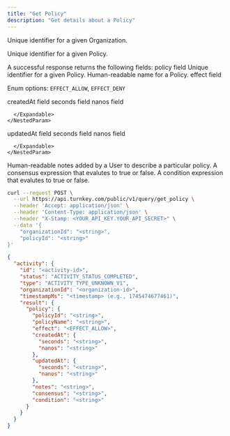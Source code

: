 ```yaml
---
title: "Get Policy"
description: "Get details about a Policy"
---
```



<EndpointPath type="query" path="get_policy" />

<Authorizations />

<H3Bordered text="Body" />

<ParamField body="organizationId" type="string" required={true}>

Unique identifier for a given Organization.
</ParamField>

<ParamField body="policyId" type="string" required={true}>

Unique identifier for a given Policy.
</ParamField>


<H3Bordered text="Response" />
A successful response returns the following fields:

<ResponseField name="policy" type="object" required={true}>
  policy field
  <Expandable title="policy details">
    <NestedParam parentKey="policy" childKey="policyId" type="string" required={true}>
Unique identifier for a given Policy.
</NestedParam>
<NestedParam parentKey="policy" childKey="policyName" type="string" required={true}>
Human-readable name for a Policy.
</NestedParam>
<NestedParam parentKey="policy" childKey="effect" type="enum" required={true}>
effect field
  
Enum options: `EFFECT_ALLOW`, `EFFECT_DENY`

</NestedParam>
<NestedParam parentKey="policy" childKey="createdAt" type="object" required={true}>
      createdAt field
      <Expandable title="createdAt details">
        <NestedParam parentKey="policy.createdAt" childKey="seconds" type="string" required={true}>
seconds field
</NestedParam>
<NestedParam parentKey="policy.createdAt" childKey="nanos" type="string" required={true}>
nanos field
</NestedParam>

      </Expandable>
    </NestedParam>
<NestedParam parentKey="policy" childKey="updatedAt" type="object" required={true}>
      updatedAt field
      <Expandable title="updatedAt details">
        <NestedParam parentKey="policy.updatedAt" childKey="seconds" type="string" required={true}>
seconds field
</NestedParam>
<NestedParam parentKey="policy.updatedAt" childKey="nanos" type="string" required={true}>
nanos field
</NestedParam>

      </Expandable>
    </NestedParam>
<NestedParam parentKey="policy" childKey="notes" type="string" required={true}>
Human-readable notes added by a User to describe a particular policy.
</NestedParam>
<NestedParam parentKey="policy" childKey="consensus" type="string" required={true}>
A consensus expression that evalutes to true or false.
</NestedParam>
<NestedParam parentKey="policy" childKey="condition" type="string" required={true}>
A condition expression that evalutes to true or false.
</NestedParam>

  </Expandable>
</ResponseField>

<RequestExample>

```bash cURL
curl --request POST \
  --url https://api.turnkey.com/public/v1/query/get_policy \
  --header 'Accept: application/json' \
  --header 'Content-Type: application/json' \
  --header "X-Stamp: <YOUR_API_KEY.YOUR_API_SECRET>" \
  --data '{
    "organizationId": "<string>",
    "policyId": "<string>"
}'
```

</RequestExample>

<ResponseExample>

```json 200
{
  "activity": {
    "id": "<activity-id>",
    "status": "ACTIVITY_STATUS_COMPLETED",
    "type": "ACTIVITY_TYPE_UNKNOWN_V1",
    "organizationId": "<organization-id>",
    "timestampMs": "<timestamp> (e.g., 1745474677461)",
    "result": {
      "policy": {
        "policyId": "<string>",
        "policyName": "<string>",
        "effect": "<EFFECT_ALLOW>",
        "createdAt": {
          "seconds": "<string>",
          "nanos": "<string>"
        },
        "updatedAt": {
          "seconds": "<string>",
          "nanos": "<string>"
        },
        "notes": "<string>",
        "consensus": "<string>",
        "condition": "<string>"
      }
    }
  }
}
```

</ResponseExample>
